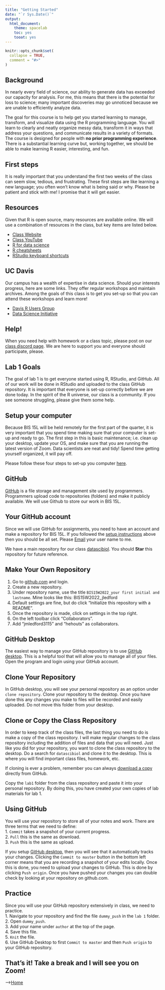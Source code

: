 ```yaml
---
title: "Getting Started"
date: "`r Sys.Date()`"
output:
  html_document:
    theme: spacelab
    toc: yes
    tooat: yes
---
```


```r
knitr::opts_chunk$set(
  collapse = TRUE,
  comment = "#>"
)
```

## Background  
In nearly every field of science, our ability to generate data has exceeded our capacity for analysis. For me, this means that there is the potential for loss to science; many important discoveries may go unnoticed because we are unable to efficiently analyze data.  

The goal for this course is to help get you started learning to manage, transform, and visualize data using the R programming language. You will learn to clearly and neatly organize messy data, transform it in ways that address your questions, and communicate results in a variety of formats. The course is designed for people with **no prior programming experience**. There is a substantial learning curve but, working together, we should be able to make learning R easier, interesting, and fun.  

## First steps  
It is really important that you understand the first two weeks of the class can seem slow, tedious, and frustrating. These first steps are like learning a new language; you often won't know what is being said or why. Please be patient and stick with me! I promise that it will get easier.  

## Resources  
Given that R is open source, many resources are available online. We will use a combination of resources in the class, but key items are listed below.  

- [Class Website](https://jmledford3115.github.io/datascibiol/)  
- [Class YouTube](https://www.youtube.com/channel/UCFX-MipGKF9jCEXaP-59BzQ)  
- [R for data science](https://r4ds.had.co.nz/)
- [R cheatsheets](https://www.rstudio.com/resources/cheatsheets/)
- [RStudio keyboard shortcuts](https://support.rstudio.com/hc/en-us/articles/200711853-Keyboard-Shortcuts)

## UC Davis  
Our campus has a wealth of expertise in data science. Should your interests progress, here are some links. They offer regular workshops and maintain archives. Among the goals of this class is to get you set-up so that you can attend these workshops and learn more!  

- [Davis R Users Group](http://d-rug.github.io/)  
- [Data Science Initiative](http://dsi.ucdavis.edu/)  

## Help!  
When you need help with homework or a class topic, please post on our [class discord page](https://discord.gg/rRN5jner). We are here to support you and everyone should participate, please.  

## Lab 1 Goals  
The goal of lab 1 is to get everyone started using R, RStudio, and GitHub. All of our work will be done in RStudio and uploaded to the class GitHub repository. It is important that everyone is set-up correctly before we are done today. In the spirit of the R universe, our class is a community. If you see someone struggling, please give them some help.  

## Setup your computer  
Because BIS 15L will be held remotely for the first part of the quarter, it is very important that you spend time making sure that your computer is set-up and ready to go. The first step in this is basic maintenance; i.e. clean up your desktop, update your OS, and make sure that you are running the latest version of Zoom. Data scientists are neat and tidy! Spend time getting yourself organized, it will pay off.  

Please follow these four steps to set-up you computer [here](https://jmledford3115.github.io/datascibiol/setup.html).  

## GitHub  
[GitHub](http://www.github.com) is a file storage and management site used by programmers. Programmers upload code to repositories (folders) and make it publicly available. We will use Github to store our work in BIS 15L.  

## Your GitHub account  
Since we will use GitHub for assignments, you need to have an account and make a repository for BIS 15L. If you followed the [setup instructions](https://jmledford3115.github.io/datascibiol/setup.html) above then you should be all set. Please [Email](mailto:jmledford@ucdavis.edu) your user name to me.  

We have a main repository for our class [datascibiol](https://github.com/jmledford3115/datascibiol). You should **Star** this repository for future reference.  

## Make Your Own Repository  
1. Go to [github.com](www.github.com) and login.  
2. Create a new repository.  
3. Under repository name, use the title `BIS15W2022_your first initial and lastname`. Mine looks like this: BIS15W2022_jledford  
4. Default settings are fine, but do click "Initialize this repository with a README".    
5. Once the repository is made, click on settings in the top right.  
6. On the left toolbar click "Collaborators".  
7. Add "jmledford3115" and "hehouts" as collaborators.  

## GitHub Desktop  
The easiest way to manage your GitHub repository is to use [GitHub desktop](https://desktop.github.com/). This is a  helpful tool that will allow you to manage all of your files. Open the program and login using your GitHub account.  

## Clone Your Repository  
In GitHub desktop, you will see your personal repository as an option under `clone repository`. Clone your repository to the desktop. Once you have done this any changes you make to files will be recorded and easily uploaded. Do not move this folder from your desktop.  

## Clone or Copy the Class Repository
In order to keep track of the class files, the last thing you need to do is make a copy of the class repository. I will make regular changes to the class repository including the addition of files and data that you will need. Just like you did for your repository, you want to clone the class repository to the desktop. Do a search for `datascibiol` and clone it to the desktop. This is where you will find important class files, homework, etc.  

If cloning is ever a problem, remember you can always [download a copy](https://github.com/jmledford3115/datascibiol) directly from GitHub.

Copy the `lab1` folder from the class repository and paste it into your personal repository. By doing this, you have created your own copies of lab materials for lab 1.    

## Using GitHub  
You will use your repository to store all of your notes and work. There are three terms that we need to define:  
1. `Commit` takes a snapshot of your current progress.    
2. `Pull` this is the same as download.     
3. `Push` this is the same as upload.    

If you setup [GitHub desktop](https://desktop.github.com/), then you will see that it automatically tracks your changes. Clicking the `Commit to master` button in the bottom left corner means that you are recording a snapshot of your edits locally. Once this is done, you need to upload your changes to GitHub. This is done by clicking `Push origin`. Once you have pushed your changes you can double check by looking at your repository on github.com.    

## Practice  
Since you will use your GitHub repository extensively in class, we need to practice.  
1. Navigate to your repository and find the file `dummy_push` in the `lab 1` folder.   
2. Open `dummy_push`.  
3. Add your name under `author` at the top of the page.    
4. Save this file.  
5. `Knit` the file.    
6. Use GitHub Desktop to first `Commit to master` and then `Push origin` to your GitHub repository.    

## That's it! Take a break and I will see you on Zoom!  

-->[Home](https://jmledford3115.github.io/datascibiol/)  